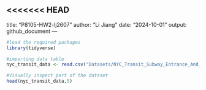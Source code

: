 <<<<<<< HEAD
---
title: "P8105-HW2-lj2607"
author: "Li Jiang"
date: "2024-10-01"
output: github_document
---

```r
#load the required packages
library(tidyverse)
```

```r
#importing data table
nyc_transit_data <- read.csv("Datasets/NYC_Transit_Subway_Entrance_And_Exit_Data.csv")

#Visually inspect part of the dataset
head(nyc_transit_data,5)
```

